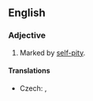 ==English==

===Adjective===
{{en-adj|head=[[self]]-[[pitying]]}}

# Marked by [[self-pity]].

====Translations====
{{trans-top|marked by self-pity}}
* Czech: {{t|cs|sebelítostivý|m}}, {{t|cs|bolestínský|m}}
{{trans-mid}}
{{trans-bottom}}